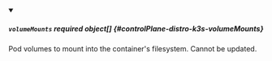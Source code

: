 


<details className="config-field" data-expandable="true" open>
<summary>

##### `volumeMounts` <span className="config-field-required" data-required="false">required</span> <span className="config-field-type">object[]</span> <span className="config-field-default"></span> <span className="config-field-enum"></span> {#controlPlane-distro-k3s-volumeMounts}

Pod volumes to mount into the container's filesystem.
Cannot be updated.

</summary>

<PartialVolumemountsreference />


</details>
